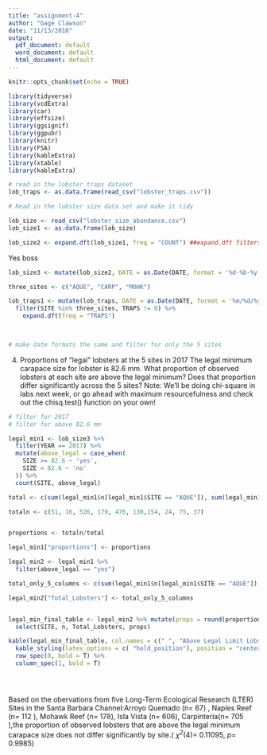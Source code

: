 ```yaml
---
title: "assignment-4"
author: "Gage Clawson"
date: "11/13/2018"
output:
  pdf_document: default
  word_document: default
  html_document: default
---
```


```r
knitr::opts_chunk$set(echo = TRUE)
```

```r
library(tidyverse)
library(vcdExtra)
library(car)
library(effsize)
library(ggsignif)
library(ggpubr)
library(knitr)
library(FSA)
library(kableExtra)
library(xtable)
library(kableExtra)
```

```r
# read in the lobster traps dataset
lob_traps <- as.data.frame(read_csv("lobster_traps.csv"))


```

```r
# Read in the lobster size data set and make it tidy

lob_size <- read_csv("lobster_size_abundance.csv")
lob_size1 <- as.data.frame(lob_size)

lob_size2 <- expand.dft(lob_size1, freq = "COUNT") ##expand.dft filters out all count = 0 rows and makes data tidy (each observation has it's own row)
```
Yes boss

```r
lob_size3 <- mutate(lob_size2, DATE = as.Date(DATE, format = '%d-%b-%y')) # make date formats same for both datasets yyyy-mm-dd

three_sites <- c("AQUE", "CARP", "MOHK")

lob_traps1 <- mutate(lob_traps, DATE = as.Date(DATE, format = '%m/%d/%y')) %>%
  filter(SITE %in% three_sites, TRAPS != 0) %>%
    expand.dft(freq = "TRAPS") 
  


# make date formats the same and filter for only the 5 sites 

```




4. Proportions of “legal” lobsters at the 5 sites in 2017
The legal minimum carapace size for lobster is 82.6 mm. What proportion of observed lobsters at each site are above the legal minimum? Does that proportion differ significantly across the 5 sites? Note: We’ll be doing chi-square in labs next week, or go ahead with maximum resourcefulness and check out the chisq.test() function on your own!

```r
# filter for 2017
# filter for above 82.6 mm

legal_min1 <- lob_size3 %>%
  filter(YEAR == 2017) %>%
  mutate(above_legal = case_when(
    SIZE >= 82.6 ~ 'yes',
    SIZE < 82.6 ~ 'no'
  )) %>%
  count(SITE, above_legal) 

total <- c(sum(legal_min1$n[legal_min1$SITE == "AQUE"]), sum(legal_min1$n[legal_min1$SITE == "AQUE"]), sum(legal_min1$n[legal_min1$SITE == "CARP"]),sum(legal_min1$n[legal_min1$SITE == "CARP"]), sum(legal_min1$n[legal_min1$SITE == "IVEE"]),sum(legal_min1$n[legal_min1$SITE == "IVEE"]), sum(legal_min1$n[legal_min1$SITE == "MOHK"]),sum(legal_min1$n[legal_min1$SITE == "MOHK"]), sum(legal_min1$n[legal_min1$SITE == "NAPL"]),sum(legal_min1$n[legal_min1$SITE == "NAPL"]))

totaln <- c(51, 16, 526, 179, 476, 130,154, 24, 75, 37)


proportions <- totaln/total

legal_min1["proportions"] <- proportions

legal_min2 <- legal_min1 %>%
  filter(above_legal == "yes")

total_only_5_columns <- c(sum(legal_min1$n[legal_min1$SITE == "AQUE"]), sum(legal_min1$n[legal_min1$SITE == "CARP"]), sum(legal_min1$n[legal_min1$SITE == "IVEE"]), sum(legal_min1$n[legal_min1$SITE == "MOHK"]), sum(legal_min1$n[legal_min1$SITE == "NAPL"]))

legal_min2["Total_Lobsters"] <- total_only_5_columns


legal_min_final_table <- legal_min2 %>% mutate(props = round(proportions,2)) %>%
  select(SITE, n, Total_Lobsters, props)

kable(legal_min_final_table, col.names = c(" ", "Above Legal Limit Lobsters", "Total Lobsters", "Proportion Above Legal Limit Lobsters")) %>%
  kable_styling(latex_options = c( "hold_position"), position = "center") %>%
  row_spec(0, bold = T) %>%
  column_spec(1, bold = T)





```


Based on the obervations from five Long-Term Ecological Research (LTER) Sites in the Santa Barbara Channel:Arroyo Quemado (n= 67) , Naples Reef (n= 112 ), Mohawk Reef (n= 178), Isla Vista (n= 606), Carpinteria(n= 705 ),the proportion of observed lobsters that are above the legal minimum carapace size does not differ significantly by site.( *$\chi$$^2$*(4)= 0.11095, *p*= 0.9985)








